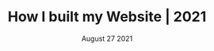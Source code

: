 ---
title: How I built my Website | 2021
published: false
date: "August 27 2021"
description: The tech used in my blog
tags: gsoc, open-source
---
